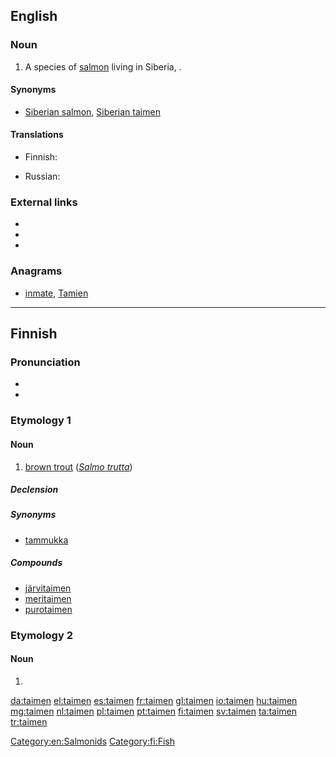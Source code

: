 ==English==
{{rfi}}
===Noun===
{{en-noun}}

# A species of [[salmon]] living in Siberia, {{taxlink|Hucho taimen|species|noshow=1}}.

====Synonyms====
* [[Siberian salmon]], [[Siberian taimen]]

====Translations====
{{trans-top|''Hucho taimen''}}
* Finnish: {{t|fi|siperianjokilohi}}
{{trans-mid}}
* Russian: {{t+|ru|тайме́нь|m}}
{{trans-bottom}}

===External links===
* {{pedia|Hucho taimen}}
* {{specieslite|Hucho taimen}}
* {{comcatlite|Hucho taimen}}

===Anagrams===
* [[inmate#English|inmate]], [[Tamien#English|Tamien]]
[[Category:en:Salmonids]]


----

==Finnish==

===Pronunciation===
* {{IPA|lang=fi|[ˈt̪ɑime̞n]}}
* {{hyphenation|tai|men|lang=fi}}

===Etymology 1===
{{rfe|lang=fi}}
{{wikipedia|lang=fi}}

====Noun====
{{head|fi|noun}}

# [[brown trout]] (''[[Salmo trutta]]'')

=====Declension=====
{{fi-decl-sisar|taim|||en|a}}

=====Synonyms=====
* [[tammukka]]

=====Compounds=====
* [[järvitaimen]]
* [[meritaimen]]
* [[purotaimen]]

===Etymology 2===

====Noun====
{{head|fi|noun form}}

# {{fi-form of|case=genitive|pl=singular|taimi}}

[[Category:fi:Fish]]

[[da:taimen]]
[[el:taimen]]
[[es:taimen]]
[[fr:taimen]]
[[gl:taimen]]
[[io:taimen]]
[[hu:taimen]]
[[mg:taimen]]
[[nl:taimen]]
[[pl:taimen]]
[[pt:taimen]]
[[fi:taimen]]
[[sv:taimen]]
[[ta:taimen]]
[[tr:taimen]]
